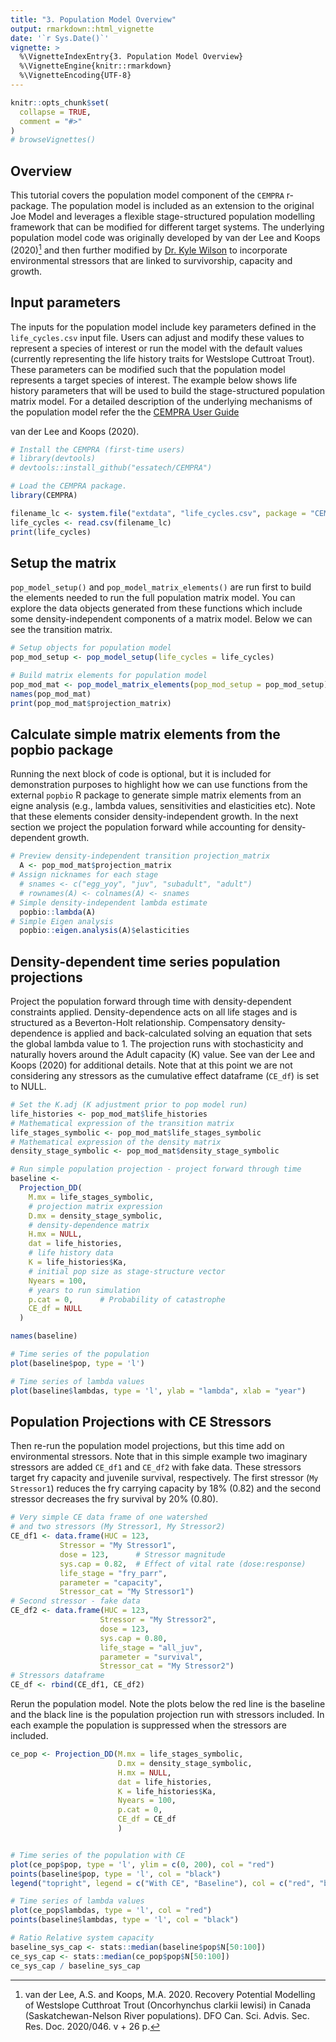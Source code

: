```yaml
---
title: "3. Population Model Overview"
output: rmarkdown::html_vignette
date: '`r Sys.Date()`'
vignette: >
  %\VignetteIndexEntry{3. Population Model Overview}
  %\VignetteEngine{knitr::rmarkdown}
  %\VignetteEncoding{UTF-8}
---
```


```r
knitr::opts_chunk$set(
  collapse = TRUE,
  comment = "#>"
)
# browseVignettes()
```

## Overview

This tutorial covers the population model component of the `CEMPRA` r-package.  The population model is included as an extension to the original Joe Model and leverages a flexible stage-structured population modelling framework that can be modified for different target systems. The underlying population model code was originally developed by van der Lee and Koops (2020)[^fn] and then further modified by [Dr. Kyle Wilson](https://github.com/klwilson23) to incorporate environmental stressors that are linked to survivorship, capacity and growth.

[^fn]: van der Lee, A.S. and Koops, M.A. 2020. Recovery Potential Modelling of Westslope Cutthroat Trout (Oncorhynchus clarkii lewisi) in Canada (Saskatchewan-Nelson River populations). DFO Can. Sci. Advis. Sec. Res. Doc. 2020/046. v + 26 p.

## Input parameters

The inputs for the population model include key parameters defined in the `life_cycles.csv` input file. Users can adjust and modify these values to represent a species of interest or run the model with the default values (currently representing the life history traits for Westslope Cuttroat Trout). These parameters can be modified such that the population model represents a target species of interest. The example below shows life history parameters that will be used to build the stage-structured population matrix model. For a detailed description of the underlying mechanisms of the population model refer the the [CEMPRA User Guide](https://github.com/klwilson23)


van der Lee and Koops (2020).


```r
# Install the CEMPRA (first-time users)
# library(devtools)
# devtools::install_github("essatech/CEMPRA")

# Load the CEMPRA package.
library(CEMPRA)

filename_lc <- system.file("extdata", "life_cycles.csv", package = "CEMPRA")
life_cycles <- read.csv(filename_lc)
print(life_cycles)

```

## Setup the matrix

`pop_model_setup()` and ` pop_model_matrix_elements()` are run first to build the elements needed to run the full population matrix model. You can explore the data objects generated from these functions which include some density-independent components of a matrix model. Below we can see the transition matrix.

```r

# Setup objects for population model
pop_mod_setup <- pop_model_setup(life_cycles = life_cycles)

# Build matrix elements for population model
pop_mod_mat <- pop_model_matrix_elements(pop_mod_setup = pop_mod_setup)
names(pop_mod_mat)
print(pop_mod_mat$projection_matrix)

```

## Calculate simple matrix elements from the popbio package

Running the next block of code is optional, but it is included for demonstration purposes to highlight how we can use functions from the external `popbio` R package to generate simple matrix elements from an eigne analysis (e.g., lambda values, sensitivities and elasticities etc). Note that these elements consider density-independent growth. In the next section we project the population forward while accounting for density-dependent growth.

```r
# Preview density-independent transition projection_matrix
  A <- pop_mod_mat$projection_matrix
# Assign nicknames for each stage
  # snames <- c("egg_yoy", "juv", "subadult", "adult")
  # rownames(A) <- colnames(A) <- snames
# Simple density-independent lambda estimate
  popbio::lambda(A)
# Simple Eigen analysis
  popbio::eigen.analysis(A)$elasticities
```

## Density-dependent time series population projections

Project the population forward through time with density-dependent constraints applied. Density-dependence acts on all life stages and is structured as a Beverton-Holt relationship. Compensatory density-dependence is applied and back-calculated solving an equation that sets the global lambda value to 1. The projection runs with stochasticity and naturally hovers around the Adult capacity (K) value. See van der Lee and Koops (2020) for additional details. Note that at this point we are not considering any stressors as the cumulative effect dataframe (`CE_df`) is set to NULL.

```r
# Set the K.adj (K adjustment prior to pop model run)
life_histories <- pop_mod_mat$life_histories
# Mathematical expression of the transition matrix
life_stages_symbolic <- pop_mod_mat$life_stages_symbolic
# Mathematical expression of the density matrix
density_stage_symbolic <- pop_mod_mat$density_stage_symbolic

# Run simple population projection - project forward through time
baseline <-
  Projection_DD(
    M.mx = life_stages_symbolic,
    # projection matrix expression
    D.mx = density_stage_symbolic,
    # density-dependence matrix
    H.mx = NULL,
    dat = life_histories,
    # life history data
    K = life_histories$Ka,
    # initial pop size as stage-structure vector
    Nyears = 100,
    # years to run simulation
    p.cat = 0,      # Probability of catastrophe
    CE_df = NULL
  )

names(baseline)

# Time series of the population
plot(baseline$pop, type = 'l')

# Time series of lambda values
plot(baseline$lambdas, type = 'l', ylab = "lambda", xlab = "year")
```

## Population Projections with CE Stressors

Then re-run the population model projections, but this time add on environmental stressors. Note that in this simple example two imaginary stressors are added `CE_df1` and `CE_df2` with fake data. These stressors target fry capacity and juvenile survival, respectively. The first stressor (`My Stressor1`) reduces the fry carrying capacity by 18% (0.82) and the second stressor decreases the fry survival by 20% (0.80).

```r

# Very simple CE data frame of one watershed 
# and two stressors (My Stressor1, My Stressor2)
CE_df1 <- data.frame(HUC = 123,
           Stressor = "My Stressor1",
           dose = 123,      # Stressor magnitude
           sys.cap = 0.82,  # Effect of vital rate (dose:response)
           life_stage = "fry_parr",
           parameter = "capacity",
           Stressor_cat = "My Stressor1")
# Second stressor - fake data
CE_df2 <- data.frame(HUC = 123,
                    Stressor = "My Stressor2",
                    dose = 123,
                    sys.cap = 0.80,
                    life_stage = "all_juv",
                    parameter = "survival",
                    Stressor_cat = "My Stressor2")
# Stressors dataframe
CE_df <- rbind(CE_df1, CE_df2)
```

Rerun the population model. Note the plots below the red line is the baseline and the black line is the population projection run with stressors included. In each example the population is suppressed when the stressors are included.

```r
ce_pop <- Projection_DD(M.mx = life_stages_symbolic,
                        D.mx = density_stage_symbolic,
                        H.mx = NULL,
                        dat = life_histories,
                        K = life_histories$Ka,
                        Nyears = 100,
                        p.cat = 0,
                        CE_df = CE_df
                        )


# Time series of the population with CE
plot(ce_pop$pop, type = 'l', ylim = c(0, 200), col = "red")
points(baseline$pop, type = 'l', col = "black")
legend("topright", legend = c("With CE", "Baseline"), col = c("red", "black"), lwd = 2)

# Time series of lambda values
plot(ce_pop$lambdas, type = 'l', col = "red")
points(baseline$lambdas, type = 'l', col = "black")

# Ratio Relative system capacity
baseline_sys_cap <- stats::median(baseline$pop$N[50:100])
ce_sys_cap <- stats::median(ce_pop$pop$N[50:100])
ce_sys_cap / baseline_sys_cap

```




